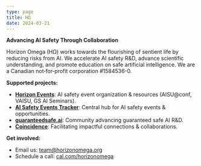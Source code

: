 ```yaml
---
type: page
title: HΩ
date: 2024-03-21
---
```


**Advancing AI Safety Through Collaboration**

Horizon Omega (HΩ) works towards the flourishing of sentient life by reducing risks from AI. We accelerate AI safety R&D, advance scientific understanding, and promote education on safe artificial intelligence. We are a Canadian not‑for‑profit corporation \#1584536-0.

**Supported projects:**
* [**Horizon Events**](https://horizonevents.info): AI safety event organization & resources (AISU@conf, VAISU, GS AI Seminars).
* [**AI Safety Events Tracker**](https://aisafety.events): Central hub for AI safety events & opportunities.
* [**guaranteedsafe.ai**](https://guaranteedsafe.ai): Community advancing guaranteed safe AI R&D.
* [**Coincidence**](https://coincidence.network): Facilitating impactful connections & collaborations.

**Get involved:**
* Email us: [team@horizonomega.org](mailto:team@horizonomega.org)
* Schedule a call: [cal.com/horizonomega](https://cal.com/horizonomega)